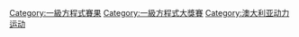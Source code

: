 {{Commonscat|Australian Grand Prix}}
{{Main}}

[[Category:一級方程式賽果|Category:一級方程式賽果]]
[[Category:一級方程式大獎賽|Category:一級方程式大獎賽]]
[[Category:澳大利亚动力运动|Category:澳大利亚动力运动]]